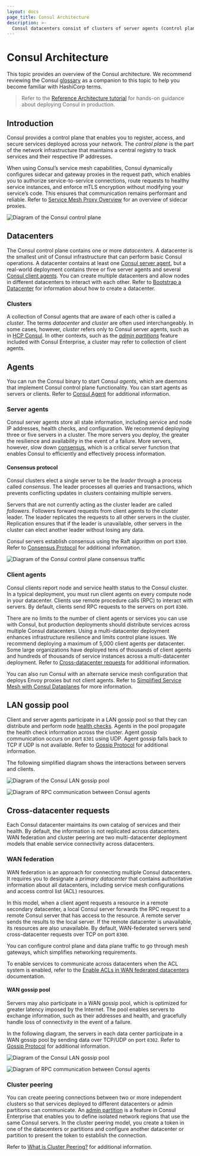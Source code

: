 ```yaml
---
layout: docs
page_title: Consul Architecture
description: >-
  Consul datacenters consist of clusters of server agents (control plane) and client agents deployed alongside service instances (data plane). Learn how these components and their different communication methods make Consul possible.
---
```


# Consul Architecture

This topic provides an overview of the Consul architecture. We recommend reviewing the Consul [glossary](/consul/docs/install/glossary) as a companion to this topic to help you become familiar with HashiCorp terms.

> Refer to the [Reference Architecture tutorial](/consul/tutorials/production-deploy/reference-architecture) for hands-on guidance about deploying Consul in production.

## Introduction

Consul provides a control plane that enables you to register, access, and secure services deployed across your network. The _control plane_ is the part of the network infrastructure that maintains a central registry to track services and their respective IP addresses. 

When using Consul’s service mesh capabilities, Consul dynamically configures sidecar and gateway proxies in the request path, which enables you to authorize service-to-service connections, route requests to healthy service instances, and enforce mTLS encryption without modifying your service’s code. This ensures that communication remains performant and reliable. Refer to [Service Mesh Proxy Overview](/consul/docs/connect/proxies) for an overview of sidecar proxies.

![Diagram of the Consul control plane](/img/consul-arch/consul-arch-overview-control-plane.svg)

## Datacenters

The Consul control plane contains one or more _datacenters_. A datacenter is the smallest unit of Consul infrastructure that can perform basic Consul operations. A datacenter contains at least one [Consul server agent](#server-agents), but a real-world deployment contains three or five server agents and several [Consul client agents](#client-agents). You can create multiple datacenters and allow nodes in different datacenters to interact with each other. Refer to [Bootstrap a Datacenter](/consul/docs/install/bootstrapping) for information about how to create a datacenter.

### Clusters

A collection of Consul agents that are aware of each other is called a _cluster_. The terms _datacenter_ and _cluster_ are often used interchangeably. In some cases, however, _cluster_ refers only to Consul server agents, such as in [HCP Consul](https://cloud.hashicorp.com/products/consul). In other contexts, such as the [_admin partitions_](/consul/docs/enterprise/admin-partitions) feature included with Consul Enterprise, a cluster may refer to collection of client agents.

## Agents

You can run the Consul binary to start Consul _agents_, which are daemons that implement Consul control plane functionality. You can start agents as servers or clients. Refer to [Consul Agent](/consul/docs/agent) for additional information.

### Server agents

Consul server agents store all state information, including service and node IP addresses, health checks, and configuration. We recommend deploying three or five servers in a cluster. The more servers you deploy, the greater the resilience and availability in the event of a failure. More servers, however, slow down [consensus](#consensus-protocol), which is a critical server function that enables Consul to efficiently and effectively process information.

#### Consensus protocol

Consul clusters elect a single server to be the _leader_ through a process called _consensus_. The leader processes all queries and transactions, which prevents conflicting updates in clusters containing multiple servers. 

Servers that are not currently acting as the cluster leader are called _followers_. Followers forward requests from client agents to the cluster leader. The leader replicates the requests to all other servers in the cluster. Replication ensures that if the leader is unavailable, other servers in the cluster can elect another leader without losing any data. 

Consul servers establish consensus using the Raft algorithm on port `8300`. Refer to [Consensus Protocol](/consul/docs/architecture/consensus) for additional information.

![Diagram of the Consul control plane consensus traffic](/img/consul-arch/consul-arch-overview-consensus.svg)

### Client agents

Consul clients report node and service health status to the Consul cluster. In a typical deployment, you must run client agents on every compute node in your datacenter. Clients use remote procedure calls (RPC) to interact with servers. By default, clients send RPC requests to the servers on port `8300`.

There are no limits to the number of client agents or services you can use with Consul, but production deployments should distribute services across multiple Consul datacenters. Using a multi-datacenter deployment enhances infrastructure resilience and limits control plane issues. We recommend deploying a maximum of 5,000 client agents per datacenter. Some large organizations have deployed tens of thousands of client agents and hundreds of thousands of service instances across a multi-datacenter deployment. Refer to [Cross-datacenter requests](#cross-datacenter-requests) for additional information.

You can also run Consul with an alternate service mesh configuration that deploys Envoy proxies but not client agents. Refer to [Simplified Service Mesh with Consul Dataplanes](/consul/docs/connect/dataplane) for more information.

## LAN gossip pool

Client and server agents participate in a LAN gossip pool so that they can distribute and perform node [health checks](/consul/docs/services/usage/checks). Agents in the pool propagate the health check information across the cluster. Agent gossip communication occurs on port `8301` using UDP. Agent gossip falls back to TCP if UDP is not available. Refer to [Gossip Protocol](/consul/docs/architecture/gossip) for additional information. 

The following simplified diagram shows the interactions between servers and clients.

<Tabs>

<Tab heading="LAN gossip pool">

![Diagram of the Consul LAN gossip pool](/img/consul-arch/consul-arch-overview-lan-gossip-pool.svg)

</Tab>
<Tab heading="RPC">

![Diagram of RPC communication between Consul agents](/img/consul-arch/consul-arch-overview-rpc.svg)

</Tab>
</Tabs>

## Cross-datacenter requests

Each Consul datacenter maintains its own catalog of services and their health. By default, the information is not replicated across datacenters. WAN federation and cluster peering are two multi-datacenter deployment models that enable service connectivity across datacenters.

### WAN federation

WAN federation is an approach for connecting multiple Consul datacenters. It requires you to designate a _primary datacenter_ that contains authoritative information about all datacenters, including service mesh configurations and access control list (ACL) resources. 

In this model, when a client agent requests a resource in a remote secondary datacenter, a local Consul server forwards the RPC request to a remote Consul server that has access to the resource. A remote server sends the results to the local server. If the remote datacenter is unavailable, its resources are also unavailable. By default, WAN-federated servers send cross-datacenter requests over TCP on port `8300`.

You can configure control plane and data plane traffic to go through mesh gateways, which simplifies networking requirements.

To enable services to communicate across datacenters when the ACL system is enabled, refer to the [Enable ACLs in WAN federated datacenters](/consul/docs/secure-consul/acl/enable-federated-datacenters) documentation.

#### WAN gossip pool

Servers may also participate in a WAN gossip pool, which is optimized for greater latency imposed by the Internet. The pool enables servers to exchange information, such as their addresses and health, and gracefully handle loss of connectivity in the event of a failure.

In the following diagram, the servers in each data center participate in a WAN gossip pool by sending data over TCP/UDP on port `8302`. Refer to [Gossip Protocol](/consul/docs/architecture/gossip) for additional information. 

<Tabs>

<Tab heading="WAN gossip pool">

![Diagram of the Consul LAN gossip pool](/img/consul-arch/consul-arch-overview-wan-gossip-cross-cluster.svg)

</Tab>
<Tab heading="Remote datacenter forwarding">

![Diagram of RPC communication between Consul agents](/img/consul-arch/consul-arch-overview-remote-dc-forwarding-cross-cluster.svg)

</Tab>
</Tabs>

### Cluster peering

You can create peering connections between two or more independent clusters so that services deployed to different datacenters or admin partitions can communicate. An [admin partition](/consul/docs/enterprise/admin-partitions) is a feature in Consul Enterprise that enables you to define isolated network regions that use the same Consul servers. In the cluster peering model, you create a token in one of the datacenters or partitions and configure another datacenter or partition to present the token to establish the connection. 
 
Refer to [What is Cluster Peering?](/consul/docs/connect/cluster-peering) for additional information.
